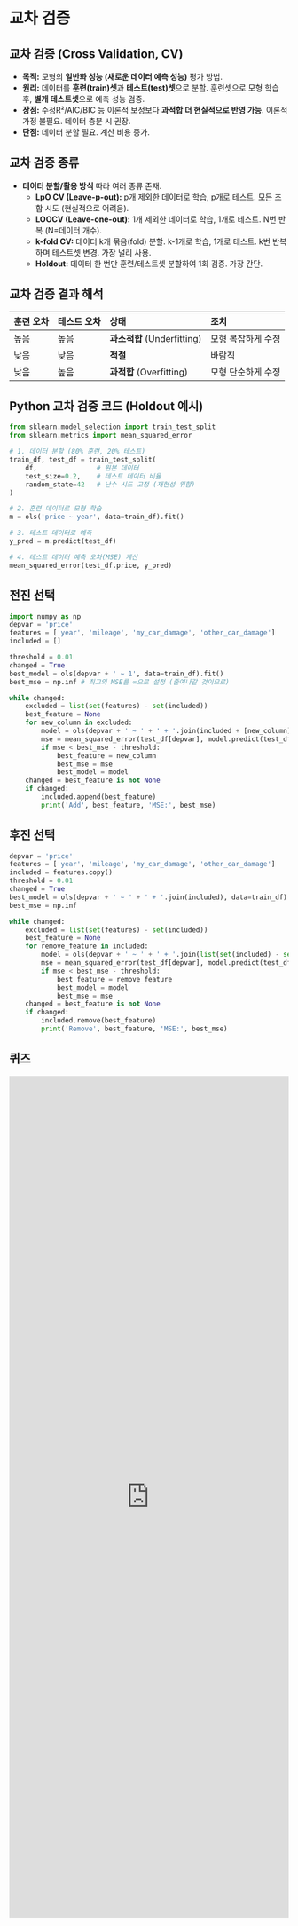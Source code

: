 # 교차 검증

## 교차 검증 (Cross Validation, CV)

*   **목적:** 모형의 **일반화 성능 (새로운 데이터 예측 성능)** 평가 방법.
*   **원리:** 데이터를 **훈련(train)셋**과 **테스트(test)셋**으로 분할. 훈련셋으로 모형 학습 후, **별개 테스트셋**으로 예측 성능 검증.
*   **장점:** 수정R²/AIC/BIC 등 이론적 보정보다 **과적합 더 현실적으로 반영 가능**. 이론적 가정 불필요. 데이터 충분 시 권장.
*   **단점:** 데이터 분할 필요. 계산 비용 증가.

## 교차 검증 종류

*   **데이터 분할/활용 방식** 따라 여러 종류 존재.
    *   **LpO CV (Leave-p-out):** p개 제외한 데이터로 학습, p개로 테스트. 모든 조합 시도 (현실적으로 어려움).
    *   **LOOCV (Leave-one-out):** 1개 제외한 데이터로 학습, 1개로 테스트. N번 반복 (N=데이터 개수).
    *   **k-fold CV:** 데이터 k개 묶음(fold) 분할. k-1개로 학습, 1개로 테스트. k번 반복하며 테스트셋 변경. 가장 널리 사용.
    *   **Holdout:** 데이터 한 번만 훈련/테스트셋 분할하여 1회 검증. 가장 간단.

## 교차 검증 결과 해석

| 훈련 오차 | 테스트 오차 | 상태        | 조치                |
| :-------- | :---------- | :---------- | :------------------ |
| 높음      | 높음        | **과소적합** (Underfitting) | 모형 복잡하게 수정  |
| 낮음      | 낮음        | **적절**    | 바람직              |
| 낮음      | 높음        | **과적합** (Overfitting)  | 모형 단순하게 수정  |

## Python 교차 검증 코드 (Holdout 예시)

```python
from sklearn.model_selection import train_test_split
from sklearn.metrics import mean_squared_error

# 1. 데이터 분할 (80% 훈련, 20% 테스트)
train_df, test_df = train_test_split(
    df,               # 원본 데이터
    test_size=0.2,    # 테스트 데이터 비율
    random_state=42   # 난수 시드 고정 (재현성 위함)
)

# 2. 훈련 데이터로 모형 학습
m = ols('price ~ year', data=train_df).fit()

# 3. 테스트 데이터로 예측
y_pred = m.predict(test_df)

# 4. 테스트 데이터 예측 오차(MSE) 계산
mean_squared_error(test_df.price, y_pred)
```

## 전진 선택

```python
import numpy as np
depvar = 'price'
features = ['year', 'mileage', 'my_car_damage', 'other_car_damage']
included = []

threshold = 0.01
changed = True
best_model = ols(depvar + ' ~ 1', data=train_df).fit()
best_mse = np.inf # 최고의 MSE를 ∞으로 설정 (줄여나갈 것이므로)

while changed:
    excluded = list(set(features) - set(included))
    best_feature = None
    for new_column in excluded:
        model = ols(depvar + ' ~ ' + ' + '.join(included + [new_column]), data=train_df).fit()
        mse = mean_squared_error(test_df[depvar], model.predict(test_df))
        if mse < best_mse - threshold:
            best_feature = new_column
            best_mse = mse
            best_model = model
    changed = best_feature is not None
    if changed:
        included.append(best_feature)
        print('Add', best_feature, 'MSE:', best_mse)
```

## 후진 선택

```python
depvar = 'price'
features = ['year', 'mileage', 'my_car_damage', 'other_car_damage']
included = features.copy()
threshold = 0.01
changed = True
best_model = ols(depvar + ' ~ ' + ' + '.join(included), data=train_df).fit()
best_mse = np.inf

while changed:
    excluded = list(set(features) - set(included))
    best_feature = None
    for remove_feature in included:
        model = ols(depvar + ' ~ ' + ' + '.join(list(set(included) - set([remove_feature]))), data=train_df).fit()
        mse = mean_squared_error(test_df[depvar], model.predict(test_df))
        if mse < best_mse - threshold:
            best_feature = remove_feature
            best_model = model
            best_mse = mse
    changed = best_feature is not None
    if changed:
        included.remove(best_feature)
        print('Remove', best_feature, 'MSE:', best_mse)
```

## 퀴즈

<iframe src="https://tally.so/embed/w75poL?alignLeft=1&hideTitle=1&transparentBackground=1&dynamicHeight=1" loading="lazy" width="100%" height="1518" frameborder="0" marginheight="0" marginwidth="0" title="[통계] 교차 검증"></iframe>
